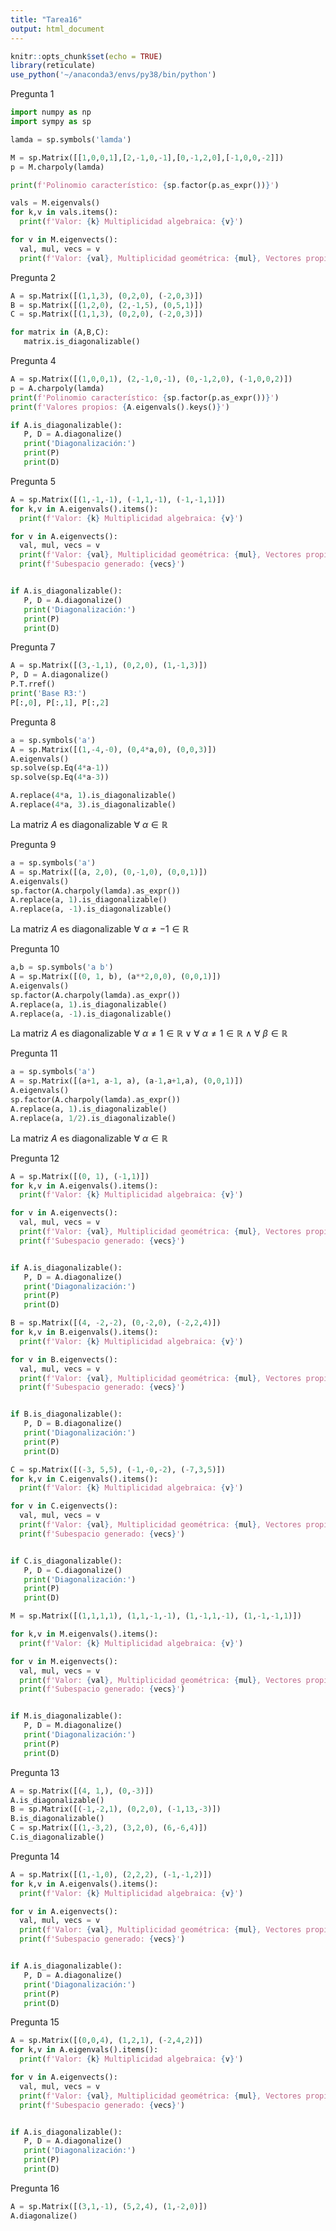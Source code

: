 ```yaml
---
title: "Tarea16"
output: html_document
---
```


```r
knitr::opts_chunk$set(echo = TRUE)
library(reticulate)
use_python('~/anaconda3/envs/py38/bin/python')
```

Pregunta 1

```python
import numpy as np
import sympy as sp

lamda = sp.symbols('lamda')

M = sp.Matrix([[1,0,0,1],[2,-1,0,-1],[0,-1,2,0],[-1,0,0,-2]])
p = M.charpoly(lamda)

print(f'Polinomio característico: {sp.factor(p.as_expr())}')

vals = M.eigenvals()
for k,v in vals.items():
  print(f'Valor: {k} Multiplicidad algebraica: {v}')

for v in M.eigenvects():
  val, mul, vecs = v
  print(f'Valor: {val}, Multiplicidad geométrica: {mul}, Vectores propios: {vecs}')
```
Pregunta 2

```python
A = sp.Matrix([(1,1,3), (0,2,0), (-2,0,3)])
B = sp.Matrix([(1,2,0), (2,-1,5), (0,5,1)])
C = sp.Matrix([(1,1,3), (0,2,0), (-2,0,3)])

for matrix in (A,B,C):
   matrix.is_diagonalizable()
```

Pregunta 4

```python
A = sp.Matrix([(1,0,0,1), (2,-1,0,-1), (0,-1,2,0), (-1,0,0,2)])
p = A.charpoly(lamda)
print(f'Polinomio característico: {sp.factor(p.as_expr())}')
print(f'Valores propios: {A.eigenvals().keys()}')

if A.is_diagonalizable():
   P, D = A.diagonalize()
   print('Diagonalización:')
   print(P)
   print(D)
```
Pregunta 5

```python
A = sp.Matrix([(1,-1,-1), (-1,1,-1), (-1,-1,1)])
for k,v in A.eigenvals().items():
  print(f'Valor: {k} Multiplicidad algebraica: {v}')

for v in A.eigenvects():
  val, mul, vecs = v
  print(f'Valor: {val}, Multiplicidad geométrica: {mul}, Vectores propios: {vecs}')
  print(f'Subespacio generado: {vecs}')


if A.is_diagonalizable():
   P, D = A.diagonalize()
   print('Diagonalización:')
   print(P)
   print(D)

```
Pregunta 7

```python
A = sp.Matrix([(3,-1,1), (0,2,0), (1,-1,3)])
P, D = A.diagonalize()
P.T.rref()
print('Base R3:')
P[:,0], P[:,1], P[:,2]
```

Pregunta 8
```python
a = sp.symbols('a')
A = sp.Matrix([(1,-4,-0), (0,4*a,0), (0,0,3)])
A.eigenvals()
sp.solve(sp.Eq(4*a-1))
sp.solve(sp.Eq(4*a-3))

A.replace(4*a, 1).is_diagonalizable()
A.replace(4*a, 3).is_diagonalizable()
```
La matriz $A$ es diagonalizable $\forall\  \alpha \in \mathbb{R}$

Pregunta 9
```python
a = sp.symbols('a')
A = sp.Matrix([(a, 2,0), (0,-1,0), (0,0,1)])
A.eigenvals()
sp.factor(A.charpoly(lamda).as_expr())
A.replace(a, 1).is_diagonalizable()
A.replace(a, -1).is_diagonalizable()
```
La matriz $A$ es diagonalizable $\forall\  \alpha \neq -1 \in \mathbb{R}$

Pregunta 10
```python
a,b = sp.symbols('a b')
A = sp.Matrix([(0, 1, b), (a**2,0,0), (0,0,1)])
A.eigenvals()
sp.factor(A.charpoly(lamda).as_expr())
A.replace(a, 1).is_diagonalizable()
A.replace(a, -1).is_diagonalizable()
```
La matriz $A$ es diagonalizable $\forall\  \alpha \neq 1 \in \mathbb{R} \lor \forall\  \alpha \neq 1 \in \mathbb{R}\ 	\land\ \forall\  \beta \in \mathbb{R}$

Pregunta 11
```python
a = sp.symbols('a')
A = sp.Matrix([(a+1, a-1, a), (a-1,a+1,a), (0,0,1)])
A.eigenvals()
sp.factor(A.charpoly(lamda).as_expr())
A.replace(a, 1).is_diagonalizable()
A.replace(a, 1/2).is_diagonalizable()
```
La matriz $A$ es diagonalizable $\forall\  \alpha \in \mathbb{R}$

Pregunta 12
```python
A = sp.Matrix([(0, 1), (-1,1)])
for k,v in A.eigenvals().items():
  print(f'Valor: {k} Multiplicidad algebraica: {v}')

for v in A.eigenvects():
  val, mul, vecs = v
  print(f'Valor: {val}, Multiplicidad geométrica: {mul}, Vectores propios: {vecs}')
  print(f'Subespacio generado: {vecs}')


if A.is_diagonalizable():
   P, D = A.diagonalize()
   print('Diagonalización:')
   print(P)
   print(D)
```
```python
B = sp.Matrix([(4, -2,-2), (0,-2,0), (-2,2,4)])
for k,v in B.eigenvals().items():
  print(f'Valor: {k} Multiplicidad algebraica: {v}')

for v in B.eigenvects():
  val, mul, vecs = v
  print(f'Valor: {val}, Multiplicidad geométrica: {mul}, Vectores propios: {vecs}')
  print(f'Subespacio generado: {vecs}')


if B.is_diagonalizable():
   P, D = B.diagonalize()
   print('Diagonalización:')
   print(P)
   print(D)
```
```python
C = sp.Matrix([(-3, 5,5), (-1,-0,-2), (-7,3,5)])
for k,v in C.eigenvals().items():
  print(f'Valor: {k} Multiplicidad algebraica: {v}')

for v in C.eigenvects():
  val, mul, vecs = v
  print(f'Valor: {val}, Multiplicidad geométrica: {mul}, Vectores propios: {vecs}')
  print(f'Subespacio generado: {vecs}')


if C.is_diagonalizable():
   P, D = C.diagonalize()
   print('Diagonalización:')
   print(P)
   print(D)
```
```python
M = sp.Matrix([(1,1,1,1), (1,1,-1,-1), (1,-1,1,-1), (1,-1,-1,1)])

for k,v in M.eigenvals().items():
  print(f'Valor: {k} Multiplicidad algebraica: {v}')

for v in M.eigenvects():
  val, mul, vecs = v
  print(f'Valor: {val}, Multiplicidad geométrica: {mul}, Vectores propios: {vecs}')
  print(f'Subespacio generado: {vecs}')


if M.is_diagonalizable():
   P, D = M.diagonalize()
   print('Diagonalización:')
   print(P)
   print(D)
```
Pregunta 13

```python
A = sp.Matrix([(4, 1,), (0,-3)])
A.is_diagonalizable()
B = sp.Matrix([(-1,-2,1), (0,2,0), (-1,13,-3)])
B.is_diagonalizable()
C = sp.Matrix([(1,-3,2), (3,2,0), (6,-6,4)])
C.is_diagonalizable()
```
Pregunta 14

```python
A = sp.Matrix([(1,-1,0), (2,2,2), (-1,-1,2)])
for k,v in A.eigenvals().items():
  print(f'Valor: {k} Multiplicidad algebraica: {v}')

for v in A.eigenvects():
  val, mul, vecs = v
  print(f'Valor: {val}, Multiplicidad geométrica: {mul}, Vectores propios: {vecs}')
  print(f'Subespacio generado: {vecs}')


if A.is_diagonalizable():
   P, D = A.diagonalize()
   print('Diagonalización:')
   print(P)
   print(D)
```
Pregunta 15

```python
A = sp.Matrix([(0,0,4), (1,2,1), (-2,4,2)])
for k,v in A.eigenvals().items():
  print(f'Valor: {k} Multiplicidad algebraica: {v}')

for v in A.eigenvects():
  val, mul, vecs = v
  print(f'Valor: {val}, Multiplicidad geométrica: {mul}, Vectores propios: {vecs}')
  print(f'Subespacio generado: {vecs}')


if A.is_diagonalizable():
   P, D = A.diagonalize()
   print('Diagonalización:')
   print(P)
   print(D)
```
Pregunta 16
```python
A = sp.Matrix([(3,1,-1), (5,2,4), (1,-2,0)])
A.diagonalize()
```

